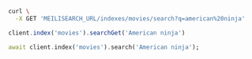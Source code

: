 <CodeGroup>

```bash cURL
curl \
  -X GET 'MEILISEARCH_URL/indexes/movies/search?q=american%20ninja'
```

```javascript JS
client.index('movies').searchGet('American ninja')
```

```dart Dart
await client.index('movies').search('American ninja');
```
</CodeGroup>